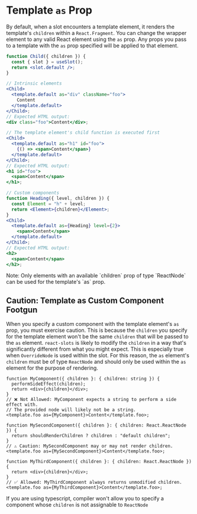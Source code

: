
# Template `as` Prop

By default, when a slot encounters a template element, it renders the template's
`children` within a `React.Fragment`. You can change the wrapper element to any
valid React element using the `as` prop. Any props you pass to a template with
the `as` prop specified will be applied to that element.

```jsx
function Child({ children }) {
  const { slot } = useSlot();
  return <slot.default />;
}

// Intrinsic elements
<Child>
  <template.default as="div" className="foo">
    Content
  </template.default>
</Child>;
// Expected HTML output:
<div class="foo">Content</div>;

// The template element's child function is executed first
<Child>
  <template.default as="h1" id="foo">
    {() => <span>Content</span>}
  </template.default>
</Child>;
// Expected HTML output:
<h1 id="foo">
  <span>Content</span>
</h1>;

// Custom components
function Heading({ level, children }) {
  const Element = "h" + level;
  return <Element>{children}</Element>;
}
<Child>
  <template.default as={Heading} level={2}>
    <span>Content</span>
  </template.default>
</Child>;
// Expected HTML output:
<h2>
  <span>Content</span>
</h2>;
```

<Callout type="info">
  Note: Only elements with an available `children` prop of type `ReactNode` can
  be used for the template's `as` prop.
</Callout>

## Caution: Template as Custom Component Footgun

When you specify a custom component with the template element's `as` prop, you
must exercise caution. This is because the `children` you specify for the
template element won't be the same `children` that will be passed to the `as`
element. `react-slots` is likely to modify the `children` in a way that's
significantly different from what you might expect. This is especially true when
`OverrideNode` is used within the slot. For this reason, the `as` element's
`children` must be of type `ReactNode` and should only be used within the `as`
element for the purpose of rendering.

```tsx
function MyComponent({ children }: { children: string }) {
  performSideEffect(children);
  return <div>{children}</div>;
}
// ❌ Not Allowed: MyComponent expects a string to perform a side effect with.
// The provided node will likely not be a string.
<template.foo as={MyComponent}>Content</template.foo>;

function MySecondComponent({ children }: { children: React.ReactNode }) {
  return shouldRenderChildren ? children : "default children";
}
// ⚠️ Caution: MySecondComponent may or may not render children.
<template.foo as={MySecondComponent}>Content</template.foo>;

function MyThirdComponent({ children }: { children: React.ReactNode }) {
  return <div>{children}</div>;
}
// ✅ Allowed: MyThirdComponent always returns unmodified children.
<template.foo as={MyThirdComponent}>Content</template.foo>;
```

If you are using typescript, compiler won't allow you to specify a component
whose `children` is not assignable to `ReactNode`
